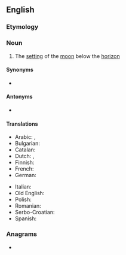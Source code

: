 ==English==

===Etymology===
{{compound|en|moon|set}}

===Noun===
{{en-noun|~}}

# The [[setting]] of the [[moon]] below the [[horizon]]

====Synonyms====
* {{l|en|moondown}}

====Antonyms====
* {{l|en|moonrise}}

====Translations====
{{trans-top|the setting of the moon below the horizon}}
* Arabic: {{t|ar|سُدْفَة|f}}, {{t|ar|فَحْمَة|f}}
* Bulgarian: {{t|bg|залез на Луната}}
* Catalan: {{t|ca|posta de lluna|f}}
* Dutch: {{t|nl|[[ondergang]] [[van]] [[de]] [[maan]]|m}}, {{t|nl|maansondergang}}
* Finnish: {{t|fi|[[kuu]]n [[lasku]]}}
* French: {{t|fr|coucher de lune|m}}
* German: {{t+|de|Monduntergang|m}}
{{trans-mid}}
* Italian: {{t|it|tramonto lunare|m}}
* Old English: {{t|ang|[[mōna|mōnan]] [[setlgang]]|m}}
* Polish: {{t+|pl|zachód księżyca|m}}
* Romanian: {{t|ro|apus de lună|n}}
* Serbo-Croatian: {{t|sh|zalazak meseca}}
* Spanish: {{t|es|puesta de la luna|f}}
{{trans-bottom}}

===Anagrams===
* {{anagrams|en|a=emnoost|moonets}}